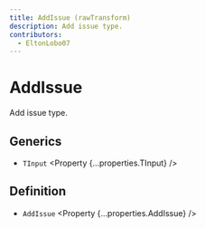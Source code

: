 ```yaml
---
title: AddIssue (rawTransform)
description: Add issue type.
contributors:
  - EltonLobo07
---
```



# AddIssue

Add issue type.

## Generics

- `TInput` <Property {...properties.TInput} />

## Definition

- `AddIssue` <Property {...properties.AddIssue} />

